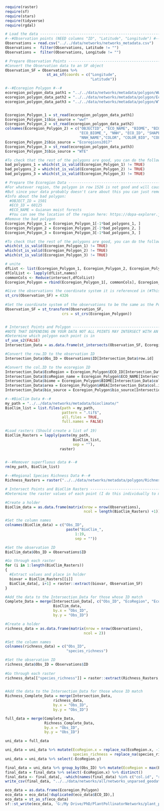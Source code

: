 
```r
require(raster)
require(sf)
require(stars)
require(tidyverse)
require(rgdal)
```

```r
# Load the data -----------------------------------------------------------
#--#Observation points (NEED columns "ID", "Latitude", "Longitude") #--# 
Observations = read.csv("../../data/networks/networks_metadata.csv")
Observations =  filter(Observations, Latitude != "")
Observations =  filter(Observations, Longitude != "")

# Prepare Observation Points ----------------------------------------------
#Convert the Observation data to an SF object
Observation_SF = Observations %>%
                   st_as_sf(coords = c("Longitude", 
                                       "Latitude"))
```

```r
#--#Ecoregion Polygon #--# 
ecoregion_polygon_data_path1 = "../../data/networks/metadata/polygon/WWF/wwf_terr_ecos.shp"
ecoregion_polygon_data_path2 = "../../data/networks/metadata/polygon/Ecoregions2017/Ecoregions2017.shp"
ecoregion_polygon_data_path3 = "../../data/networks/metadata/polygon/WTE/wwf_terr_ecos.shp"


Ecoregion_Polygon_1 = st_read(ecoregion_polygon_data_path1)
Ecoregion_Polygon_1$bio_source = "wwf"
Ecoregion_Polygon_2 = st_read(ecoregion_polygon_data_path2)
colnames(Ecoregion_Polygon_2) = c("OBJECTID", "ECO_NAME", "BIOME", "BIOME_NAME", "REALM",
                                  "ECO_BIOME_", "NNH", "ECO_ID", "SHAPE_LENG", "AREA",
                                  "NNH_NAME","COLOR", "COLOR_BIO", "COLOR_NNH", "LICENSE", "geometry")
Ecoregion_Polygon_2$bio_source = "Ecoregions2017"
Ecoregion_Polygon_3 = st_read(ecoregion_polygon_data_path3)
Ecoregion_Polygon_3$bio_source = "WTE"

#To check that the rest of the polygons are good, you can do the following
bad_polygons_1 = which(st_is_valid(Ecoregion_Polygon_1) != TRUE)
bad_polygons_2 = which(st_is_valid(Ecoregion_Polygon_2) != TRUE)
bad_polygons_3 = which(st_is_valid(Ecoregion_Polygon_3) != TRUE)

# Prepare the Ecoregion Data ----------------------------------------------
#For whatever region, the polygon in row 1526 is not good and will cause the whole thing to mess up.
#But since your data probably doesn't care about this you can just remove it 
#Info about the bad polygon:
  #OBJECT_ID = 1501
  #ECO_ID = 60125
  #ECO_NAME = Guianan moist forests
  #You can see the location of the region here: https://dopa-explorer.jrc.ec.europa.eu/ecoregion/60125
#Remove the bad polygon
Ecoregion_Polygon_1 = Ecoregion_Polygon_1[-1*bad_polygons_1, ]
Ecoregion_Polygon_2 = Ecoregion_Polygon_2[-1*bad_polygons_2, ]
Ecoregion_Polygon_3 = Ecoregion_Polygon_3[-1*bad_polygons_3, ]

#To check that the rest of the polygons are good, you can do the following
which(st_is_valid(Ecoregion_Polygon_1) != TRUE)
which(st_is_valid(Ecoregion_Polygon_2) != TRUE)
which(st_is_valid(Ecoregion_Polygon_3) != TRUE)

# unite
dfList <- list(Ecoregion_Polygon_1, Ecoregion_Polygon_2, Ecoregion_Polygon_3)
dfColList <- lapply(dfList,names)
commonCols <- Reduce(intersect,dfColList)
Ecoregion_Polygon = rbind(Ecoregion_Polygon_1[, commonCols], Ecoregion_Polygon_2[, commonCols], Ecoregion_Polygon_3[, commonCols])
```


```r
#Give the observations the coordinate system it is referenced in (#This is dataset specific, if from GBIF use this number)
st_crs(Observation_SF) = 4326 
  
#Set the coordinate system of the observations to be the same as the Polygon
Observation_SF = st_transform(Observation_SF,
                          crs = st_crs(Ecoregion_Polygon))


# Intersect Points and Polygon --------------------------------------------
#NOTE THAT DEPENDING ON YOUR DATA NOT ALL POINTS MAY INTERSECT WITH AN ECOREGION
#Determine which polygon each point is in
sf_use_s2(FALSE)
Intersection_Data = as.data.frame(st_intersects(Observation_SF, Ecoregion_Polygon))

#Convert the row.ID to the observation ID
Intersection_Data$Obs_ID = Observations$ID[Intersection_Data$row.id]

#Convert the col.ID to the ecoregion ID
Intersection_Data$EcoRegion = Ecoregion_Polygon$ECO_ID[Intersection_Data$col.id]
Intersection_Data$EcoRegion_name = Ecoregion_Polygon$ECO_NAME[Intersection_Data$col.id]
Intersection_Data$biome = Ecoregion_Polygon$BIOME[Intersection_Data$col.id]
Intersection_Data$area = Ecoregion_Polygon$AREA[Intersection_Data$col.id]
Intersection_Data$bio_source = Ecoregion_Polygon$bio_source[Intersection_Data$col.id]
```


```r
#--#BioClim Data #--# 
my_path = "../../data/networks/metadata/bioclimate/"
BioClim_list = list.files(path = my_path, 
                          pattern = ".tif$", 
                          all.files = TRUE, 
                          full.names = FALSE)
  
#Load rasters (Should create a list of 19)
BioClim_Rasters = lapply(paste(my_path, 
                               BioClim_list,
                               sep = ""),
                         raster)

  
#--#Remover superfluous data #--# 
rm(my_path, BioClim_list)

#--#Regional Species Richness Data #--# 
Richness_Rasters = raster("../../data/networks/metadata/polygon/Richness_2021.tif")

```


```r
# Intersect Points and BioClim Rasters ------------------------------------
#Determine the raster values of each point (I do this individually to make sure no errors occur)

#Create a holder
BioClim_data = as.data.frame(matrix(nrow = nrow(Observations),
                                    ncol = length(BioClim_Rasters) +1))

#Set the column names
colnames(BioClim_data) = c("Obs_ID",
                            paste("BioClim_",
                                1:19,
                                sep = ""))

#Set the observation ID
BioClim_data$Obs_ID = Observations$ID
```

```r
#Go through each raster
for (i in 1:length(BioClim_Rasters)) 
{
  #Extract values and place in holder
  biovar = BioClim_Rasters[[i]]
  BioClim_data[, i+1] = raster::extract(biovar, Observation_SF)
}
```


```r
#Add the data to the Intersection_Data for those whose ID match
Complete_Data = merge(Intersection_Data[, c("Obs_ID", "EcoRegion", "EcoRegion_name")], 
                      BioClim_data,
                      by.x = "Obs_ID",
                      by.y = "Obs_ID")

```


```r
#Create a holder
richness_data = as.data.frame(matrix(nrow = nrow(Observations),
                                    ncol = 2))

#Set the column names
colnames(richness_data) = c("Obs_ID",
                            "species_richness")

#Set the observation ID
richness_data$Obs_ID = Observations$ID
  
#Go through each raster
richness_data[["species_richness"]] = raster::extract(Richness_Rasters, Observation_SF)
  

#Add the data to the Intersection_Data for those whose ID match
Richness_Complete_Data = merge(Intersection_Data, 
                      richness_data,
                      by.x = "Obs_ID",
                      by.y = "Obs_ID")
```


```r
full_data = merge(Complete_Data, 
                  Richness_Complete_Data,
                  by.x = "Obs_ID",
                  by.y = "Obs_ID")

uni_data = full_data
```

```r
uni_data = uni_data %>% mutate(EcoRegion.x = replace_na(EcoRegion.x, -1),
                               species_richness = replace_na(species_richness, -1))
uni_data = uni_data %>% select(-EcoRegion.y)
```


```r
final_data = uni_data %>% group_by(Obs_ID) %>% mutate(EcoRegion = max(EcoRegion.x), species_richness = max(species_richness))
final_data = final_data %>% select(-EcoRegion.x) %>% distinct()
final_data <- final_data[, -which(names(final_data) %in% c("col.id", "row.id"))] %>% distinct()
write_csv(final_data, "../../data/networks/all/networks_unparsed_geodata.csv")
```

```r
eco_data = as.data.frame(Ecoregion_Polygon)
eco_data = eco_data[!duplicated(eco_data$ECO_ID),]
eco_data = st_as_sf(eco_data)
sf::st_write(eco_data, 'G:/My Drive/PhD/PlantPollinatorNetworks/plant_pollinator_networks/data/metadata/network_level/ecoregions_data.shp')
```

